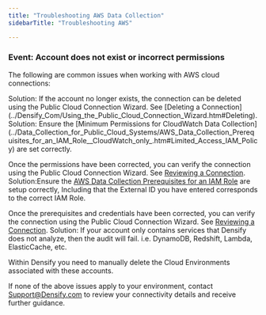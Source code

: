 ```yaml
---
title: "Troubleshooting AWS Data Collection"
sidebarTitle: "Troubleshooting AWS"

---
```


### Event: Account does not exist or incorrect permissions

The following are common issues when working with AWS cloud connections:

<Accordion title="Cause: AWS Account no longer exists">
Solution: If the account no longer exists, the connection can be deleted using the Public Cloud Connection Wizard. See [Deleting a Connection](../Densify_Com/Using_the_Public_Cloud_Connection_Wizard.htm#Deleting).
</Accordion>
<Accordion title="Cause: Account exists, but has incorrect permissions">
Solution: Ensure the [Minimum Permissions for CloudWatch Data Collection](../Data_Collection_for_Public_Cloud_Systems/AWS_Data_Collection_Prerequisites_for_an_IAM_Role__CloudWatch_only_.htm#Limited_Access_IAM_Policy) are set correctly.

Once the permissions have been corrected, you can verify the connection using the Public Cloud Connection Wizard. See [Reviewing a Connection](../Densify_Com/Using_the_Public_Cloud_Connection_Wizard.htm#Review_Conn).
</Accordion>
<Accordion title="Cause: Account exists, but is configured incorrectly">
Solution:Ensure the [AWS Data Collection Prerequisites for an IAM Role](../Data_Collection_for_Public_Cloud_Systems/AWS_Data_Collection_Prerequisites_for_an_IAM_Role__CloudWatch_only_.htm) are setup correctly, Including that the External ID you have entered corresponds to the correct IAM Role.

Once the prerequisites and credentials have been corrected, you can verify the connection using the Public Cloud Connection Wizard. See [Reviewing a Connection](../Densify_Com/Using_the_Public_Cloud_Connection_Wizard.htm#Review_Conn).
</Accordion>
<Accordion title="Cause: Systems within the AWS account are not supported">
Solution: If your account only contains services that Densify does not analyze, then the audit will fail. i.e. DynamoDB, Redshift, Lambda, ElasticCache, etc.

Within Densify you need to manually delete the Cloud Environments associated with these accounts.
</Accordion>

If none of the above issues apply to your environment, contact Support@Densify.com to review your connectivity details and receive further guidance.
